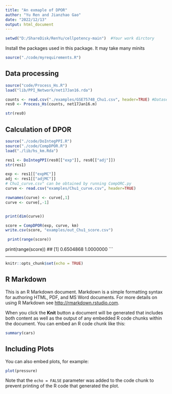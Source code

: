 ---
title: "An exmaple of DPOR"
author: "Yu Ren and Jianzhao Gao"
date: "2022/12/13"
output: html_document
---
```{r}
setwd("D:/ShareDisk/RenYu/cellpotency-main")  #Your work dirctory 
```

Install the packages used in this package. It may take many minits
```{r}
source("./code/myrequirements.R")

```


## Data processing

```{r}
source("code/Process_Hs.R")
load("lib/PPI_Network/net17Jan16.rda")

```

```{r}
counts <- read.csv("./examples/GSE75748_Chu1.csv", header=TRUE) #Dataset:Chu1
res0 <- Process_Hs(counts, net17Jan16.m)
```

```{r}
str(res0)
```


 
## Calculation of DPOR

```{r}

source("./code/DoIntegPPI.R")
source("./code/CompDPOR.R")
load("./lib/hs_km.Rda")


```

```{r}
res1 <- DoIntegPPI(res0[["exp"]], res0[["adj"]])
str(res1)

```


```{r}
exp <- res1[["expMC"]]
adj <- res1[["adjMC"]]
# Chu1_curve.csv" can be obtained by running CompORC.py
curve <- read.csv("examples/Chu1_curve.csv", header=TRUE)

rownames(curve) <- curve[,1]
curve <- curve[,-1]


```





```

```
```{r}
print(dim(curve))

```

```{r}
score = CompDPOR(exp, curve, km)
write.csv(score, "examples/out_Chu1_score.csv")

```

```{r}
 print(range(score))
```

 print(range(score))
## [1] 0.6504868 1.0000000
 ```

----

```{r setup, include=FALSE}
knitr::opts_chunk$set(echo = TRUE)
```

## R Markdown

This is an R Markdown document. Markdown is a simple formatting syntax for authoring HTML, PDF, and MS Word documents. For more details on using R Markdown see <http://rmarkdown.rstudio.com>.

When you click the **Knit** button a document will be generated that includes both content as well as the output of any embedded R code chunks within the document. You can embed an R code chunk like this:

```{r cars}
summary(cars)
```

## Including Plots

You can also embed plots, for example:

```{r pressure, echo=FALSE}
plot(pressure)
```

Note that the `echo = FALSE` parameter was added to the code chunk to prevent printing of the R code that generated the plot.

